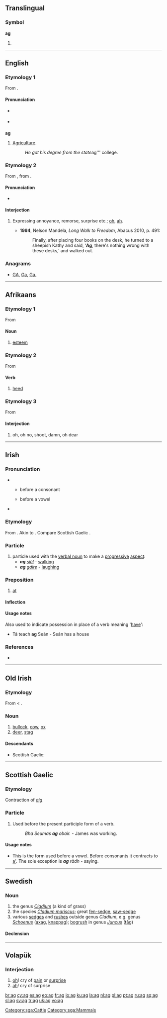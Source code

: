 {{also|Appendix:Variations of "ag"}}
==Translingual==

===Symbol===
'''ag'''

# {{SI-unit-abb|atto|gram|[[mass]]}}

----

==English==
===Etymology 1===
From {{term|agriculture}}.

====Pronunciation====
* {{a|UK}} {{IPA|/aɡ/}}
* {{rhymes|æɡ}}

===={{abbreviation}}====
'''ag'''

# [[agriculture|Agriculture]].
#: ''He got his degree from the state ''ag''' college.

===Etymology 2===
From {{etyl|af}} {{term|ag|lang=af}}, from {{etyl|nl}} {{term|ach|lang=nl}}.

====Pronunciation====
* {{a|UK}} {{IPA|/ax/}}

====Interjection====
{{en-interj}}

# {{South Africa}} Expressing annoyance, remorse, surprise etc.; [[oh]], [[ah]].
#* '''1994''', Nelson Mandela, ''Long Walk to Freedom'', Abacus 2010, p. 491:
#*: Finally, after placing four books on the desk, he turned to a sheepish Kathy and said, ‘'''Ag''', there's nothing wrong with these desks,’ and walked out.

===Anagrams===
* [[GA#English|GA]], [[Ga#English|Ga]], [[Ga.#English|Ga.]]

----

==Afrikaans==

===Etymology 1===
From {{etyl|nl|af}} {{term|acht||lang=nl}}

====Noun====
{{infl|af|noun}}

# [[esteem]]

===Etymology 2===
From {{etyl|nl|af}} {{term|achten||lang=nl}}

====Verb====
{{infl|af|verb}}

# [[heed]]

===Etymology 3===
From {{etyl|nl|af}} {{term|ach||lang=nl}}

====Interjection====
{{infl|af|interjection}}

# oh, oh no, shoot, damn, oh dear

----

==Irish==

===Pronunciation===
* {{sense|particle}}
** {{IPA|lang=ga|[ə]}} before a consonant
** {{IPA|lang=ga|[əɡ]|[əɟ]}} before a vowel
* {{sense|preposition}} {{IPA|lang=ga|[ɛɟ]}}

===Etymology===
From {{etyl|sga|ga}} {{term|oc|lang=sga}}. Akin to {{l|ga|agus}}. Compare Scottish Gaelic {{l|gd|aig}}.

===Particle===
{{infl|ga|particle}}

# particle used with the [[verbal noun]] to make a [[progressive]] [[aspect]]:
#* '''''ag''' [[siúl]]'' - [[walking]]
#* '''''ag''' [[gáire]]'' - [[laughing]]

===Preposition===
{{ga-prep}}

# [[at]]

====Inflection====
{{ga-prep-infl
|1sg = agam
|2sg = agat
|3sgm = aige
|3sgmem = aigesean
|3sgf = aici
|1pl = againn
|2pl = agaibh
|3pl = acu
}}

====Usage notes====
Also used to indicate possession in place of a verb meaning '[[have]]':
* Tá teach '''ag''' Seán - Seán has a house

===References===
* {{R:MacBain}}

----

==Old Irish==

===Etymology===
From {{proto|Celtic|agos|cow|lang=sga}} < {{proto|Indo-European|h₂eg'Ho|lang=sga}}.

===Noun===
{{infl|sga|noun|g=n}}

# [[bullock]], [[cow]], [[ox]]
# [[deer]], [[stag]]

====Descendants====
* Scottish Gaelic: {{l|gd|agh}}

[[Category:sga:Cattle]]
[[Category:sga:Mammals]]

----

==Scottish Gaelic==

===Etymology===
Contraction of ''[[aig]]''

===Particle===
{{infl|gd|particle}}

# Used before the present participle form of a verb.
#: ''Bha Seumas '''ag''' obair.'' - James was working.

====Usage notes====
* This is the form used before a vowel. Before consonants it contracts to [[a']]. The sole exception is '''''ag''' ràdh'' - saying.

----

==Swedish==
{{wikipedia|lang=sv|Agar (släkte)}}
{{wikipedia|lang=sv|Ag (växt)}}

===Noun===
{{sv-noun|g=c}}

# the genus ''[[Cladium]]'' (a kind of grass)
# the species ''[[Cladium mariscus]]''; great [[fen-sedge]], [[saw-sedge]]
# various [[sedge]]s and [[rush]]es outside genus ''Cladium'', e.g. genus ''[[Schoenus]]'' ([[axag]], [[knappag]]); [[bogrush]] in genus ''[[Juncus]]'' ([[tåg]])

====Declension====
{{sv-noun-reg-ar}}

----

==Volapük==

===Interjection===
{{infl|vo|interjection|head=ag!}}

# [[oh]]! cry of [[pain]] or [[surprise]]
# [[ah]]! cry of surprise

[[br:ag]]
[[cy:ag]]
[[es:ag]]
[[eo:ag]]
[[fr:ag]]
[[io:ag]]
[[ku:ag]]
[[la:ag]]
[[nl:ag]]
[[pl:ag]]
[[pt:ag]]
[[ru:ag]]
[[sq:ag]]
[[sl:ag]]
[[sv:ag]]
[[tr:ag]]
[[uk:ag]]
[[vo:ag]]